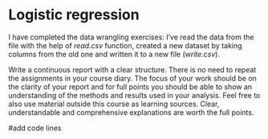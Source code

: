 # Logistic regression

I have completed the data wrangling exercises: I've read the data from the file with the help of *read.csv* function, created a new dataset by taking columns from the old one and written it to a new file (*write.csv*).

Write a continuous report with a clear structure. There is no need to repeat the assignments in your course diary. The focus of your work should be on the clarity of your report and for full points you should be able to show an understanding of the methods and results used in your analysis. Feel free to also use material outside this course as learning sources. Clear, understandable and comprehensive explanations are worth the full points.

#add code lines
